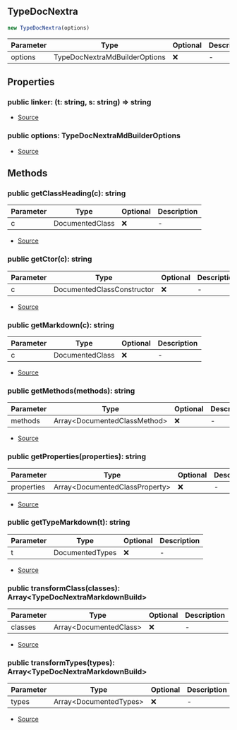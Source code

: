 ## TypeDocNextra

```typescript
new TypeDocNextra(options)
```
| Parameter | Type | Optional | Description |
| ----------- | ----------- | ----------- | ----------- |
| options | TypeDocNextraMdBuilderOptions | ❌ | - |

## Properties
### public  linker: (t: string, s: string) => string
- [Source](https://github.com/neplextech/typedoc-nextra/blob/8fffbbb/src/TypeDocNextra.ts#L17)
### public  options: TypeDocNextraMdBuilderOptions
- [Source](https://github.com/neplextech/typedoc-nextra/blob/8fffbbb/src/TypeDocNextra.ts#L18)
## Methods
### public  getClassHeading(c): string
| Parameter | Type | Optional | Description |
| ----------- | ----------- | ----------- | ----------- |
| c | DocumentedClass | ❌ | - |


- [Source](https://github.com/neplextech/typedoc-nextra/blob/8fffbbb/src/TypeDocNextra.ts#L22)
### public  getCtor(c): string
| Parameter | Type | Optional | Description |
| ----------- | ----------- | ----------- | ----------- |
| c | DocumentedClassConstructor | ❌ | - |


- [Source](https://github.com/neplextech/typedoc-nextra/blob/8fffbbb/src/TypeDocNextra.ts#L28)
### public  getMarkdown(c): string
| Parameter | Type | Optional | Description |
| ----------- | ----------- | ----------- | ----------- |
| c | DocumentedClass | ❌ | - |


- [Source](https://github.com/neplextech/typedoc-nextra/blob/8fffbbb/src/TypeDocNextra.ts#L95)
### public  getMethods(methods): string
| Parameter | Type | Optional | Description |
| ----------- | ----------- | ----------- | ----------- |
| methods | Array\<DocumentedClassMethod> | ❌ | - |


- [Source](https://github.com/neplextech/typedoc-nextra/blob/8fffbbb/src/TypeDocNextra.ts#L129)
### public  getProperties(properties): string
| Parameter | Type | Optional | Description |
| ----------- | ----------- | ----------- | ----------- |
| properties | Array\<DocumentedClassProperty> | ❌ | - |


- [Source](https://github.com/neplextech/typedoc-nextra/blob/8fffbbb/src/TypeDocNextra.ts#L102)
### public  getTypeMarkdown(t): string
| Parameter | Type | Optional | Description |
| ----------- | ----------- | ----------- | ----------- |
| t | DocumentedTypes | ❌ | - |


- [Source](https://github.com/neplextech/typedoc-nextra/blob/8fffbbb/src/TypeDocNextra.ts#L69)
### public  transformClass(classes): Array\<TypeDocNextraMarkdownBuild>
| Parameter | Type | Optional | Description |
| ----------- | ----------- | ----------- | ----------- |
| classes | Array\<DocumentedClass> | ❌ | - |


- [Source](https://github.com/neplextech/typedoc-nextra/blob/8fffbbb/src/TypeDocNextra.ts#L49)
### public  transformTypes(types): Array\<TypeDocNextraMarkdownBuild>
| Parameter | Type | Optional | Description |
| ----------- | ----------- | ----------- | ----------- |
| types | Array\<DocumentedTypes> | ❌ | - |


- [Source](https://github.com/neplextech/typedoc-nextra/blob/8fffbbb/src/TypeDocNextra.ts#L59)